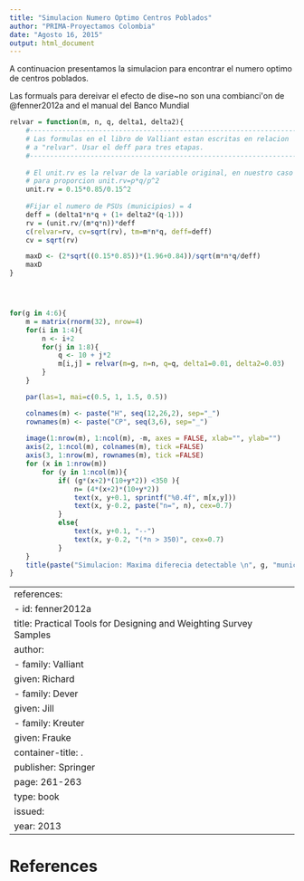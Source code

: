 ```yaml
---
title: "Simulacion Numero Optimo Centros Poblados"
author: "PRIMA-Proyectamos Colombia"
date: "Agosto 16, 2015"
output: html_document
---
```


A continuacion presentamos la simulacion para encontrar el numero optimo de centros poblados.

Las formuals para dereivar el efecto de dise\~no son una combianci\'on \u{F1} de
 @fenner2012a and el manual del Banco Mundial



```r
relvar = function(m, n, q, delta1, delta2){
    #------------------------------------------------------------------
    # Las formulas en el libro de Valliant estan escritas en relacion 
    # a "relvar". Usar el deff para tres etapas.
    #------------------------------------------------------------------
        
    # El unit.rv es la relvar de la variable original, en nuestro caso
    # para proporcion unit.rv=p*q/p^2
    unit.rv = 0.15*0.85/0.15^2
    
    #Fijar el numero de PSUs (municipios) = 4 
    deff = (delta1*n*q + (1+ delta2*(q-1)))
    rv = (unit.rv/(m*q*n))*deff
    c(relvar=rv, cv=sqrt(rv), tm=m*n*q, deff=deff)
    cv = sqrt(rv)

    maxD <- (2*sqrt((0.15*0.85))*(1.96+0.84))/sqrt(m*n*q/deff)
    maxD
}




for(g in 4:6){
    m = matrix(rnorm(32), nrow=4)
    for(i in 1:4){
        n <- i+2
        for(j in 1:8){
            q <- 10 + j*2
            m[i,j] = relvar(m=g, n=n, q=q, delta1=0.01, delta2=0.03)
        }
    }

    par(las=1, mai=c(0.5, 1, 1.5, 0.5))

    colnames(m) <- paste("H", seq(12,26,2), sep="_")
    rownames(m) <- paste("CP", seq(3,6), sep="_")
    
    image(1:nrow(m), 1:ncol(m), -m, axes = FALSE, xlab="", ylab="")
    axis(2, 1:ncol(m), colnames(m), tick =FALSE)
    axis(3, 1:nrow(m), rownames(m), tick =FALSE)
    for (x in 1:nrow(m))
        for (y in 1:ncol(m)){
            if( (g*(x+2)*(10+y*2)) <350 ){
                n= (4*(x+2)*(10+y*2))
                text(x, y+0.1, sprintf("%0.4f", m[x,y]))
                text(x, y-0.2, paste("n=", n), cex=0.7)
            }
            else{
                text(x, y+0.1, "--")
                text(x, y-0.2, "(*n > 350)", cex=0.7)
            }
    }
    title(paste("Simulacion: Maxima diferecia detectable \n", g, "municipios"))
}

```


---
references:
- id: fenner2012a
  title: Practical Tools for Designing and Weighting Survey Samples
  author:
  - family: Valliant
    given: Richard
  - family: Dever
    given: Jill
  - family: Kreuter
    given: Frauke
  container-title: .
  publisher: Springer
  page: 261-263
  type: book
  issued:
    year: 2013
---

# References

